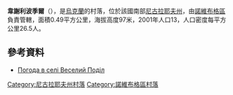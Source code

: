 {{coord|47|47|24|N|32|16|16|E|scale:100000|display=title}}

'''韋謝利波季爾'''（{{lang-uk|Веселий Поділ}}），是[[烏克蘭|烏克蘭]]的村落，位於該國南部[[尼古拉耶夫州|尼古拉耶夫州]]，由[[諾維布格區|諾維布格區]]負責管轄，面積0.49平方公里，海拔高度97米，2001年人口13，人口密度每平方公里26.5人。

==參考資料==
* [http://weather.in.ua/ua/nikolaevskaja/3444 Погода в селі Веселий Поділ] {{Wayback|url=http://weather.in.ua/ua/nikolaevskaja/3444 |date=20160606150604 }}

[[Category:尼古拉耶夫州村落|Category:尼古拉耶夫州村落]]
[[Category:諾維布格區村落|Category:諾維布格區村落]]


{{Mykolaiv-geo-stub}}